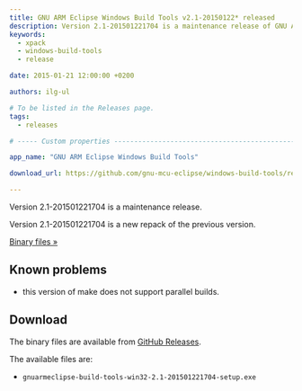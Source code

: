 ```yaml
---
title: GNU ARM Eclipse Windows Build Tools v2.1-20150122* released
description: Version 2.1-201501221704 is a maintenance release of GNU ARM Eclipse Windows Build Tools.
keywords:
  - xpack
  - windows-build-tools
  - release

date: 2015-01-21 12:00:00 +0200

authors: ilg-ul

# To be listed in the Releases page.
tags:
  - releases

# ----- Custom properties -----------------------------------------------------

app_name: "GNU ARM Eclipse Windows Build Tools"

download_url: https://github.com/gnu-mcu-eclipse/windows-build-tools/releases/tag/v2.1/

---
```


<head><title>{frontMatter.title}</title></head>

Version 2.1-201501221704 is a maintenance release.

<!-- truncate -->

Version 2.1-201501221704 is a new repack of the previous version.

<!-- truncate -->

<p><a href={frontMatter.download_url}>Binary files »</a></p>

## Known problems

* this version of make does not support parallel builds.

## Download

The binary files are available from <a href={frontMatter.download_url}>GitHub Releases</a>.

The available files are:

* `gnuarmeclipse-build-tools-win32-2.1-201501221704-setup.exe`
